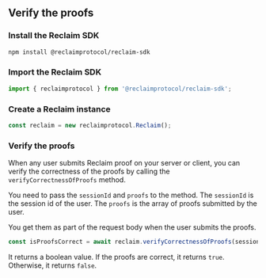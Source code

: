 
## Verify the proofs

<Steps>

### Install the Reclaim SDK

```bash copy
npm install @reclaimprotocol/reclaim-sdk
```

### Import the Reclaim SDK

```js copy
import { reclaimprotocol } from '@reclaimprotocol/reclaim-sdk';
```

### Create a Reclaim instance

```js copy
const reclaim = new reclaimprotocol.Reclaim();
```

### Verify the proofs

When any user submits Reclaim proof on your server or client, you can verify the correctness of the proofs by calling the `verifyCorrectnessOfProofs` method.

You need to pass the `sessionId` and `proofs` to the method. The `sessionId` is the session id of the user. The `proofs` is the array of proofs submitted by the user.

You get them as part of the request body when the user submits the proofs.

```js copy
const isProofsCorrect = await reclaim.verifyCorrectnessOfProofs(sessionId, proofs);
```

It returns a boolean value. If the proofs are correct, it returns `true`. Otherwise, it returns `false`.

</Steps>

